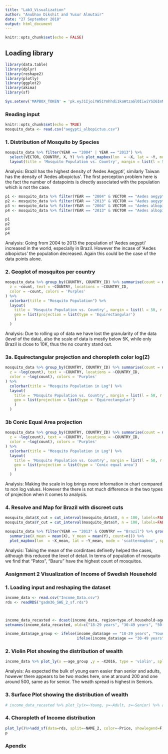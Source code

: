 ```yaml
---
title: "Lab3_Visualization"
author: "Anubhav Dikshit and Yusur Almutair"
date: "27 September 2018"
output: html_document
---
```


```r
knitr::opts_chunk$set(echo = FALSE)
```

## Loading library

```r
library(data.table)
library(dplyr)
library(reshape2)
library(plotly)
library(ggplot2)
library(akima)
library(sf)

Sys.setenv('MAPBOX_TOKEN' = 'pk.eyJ1IjoiYW51Ymhhdi1kaWtzaGl0IiwiYSI6ImNqbWI1dDVjeTAwNG0zd21pcHRoMTE4YWgifQ.r4m2I2AYIvAzCNyUn4tiuw')
```

### Reading input 
```r
knitr::opts_chunk$set(echo = TRUE)
mosquito_data <- read.csv("aegypti_albopictus.csv")
```

### 1. Distribution of Mosquito by Species
```r
mosquito_data %>% filter(YEAR == "2004" | YEAR == "2013") %>% 
  select(VECTOR, COUNTRY, X, Y) %>% plot_mapbox(lon  = ~X, lat = ~Y, mode = 'scattermapbox', hoverinfo='COUNTRY', split = ~VECTOR, width = 800, height = 800) %>% 
  layout(title = 'Mosquito Population vs. Country', margin = list(l = 50, r = 50, b = 100, t = 100, pad = 4))
```
Analysis: Brazil has the highest density of 'Aedes Aegypti', similarly Taiwan has the density of 'Aedes albopictus'. The first perception problem here is the fact the number of datapoints is directly associated with the population which is not the case. 


```r

p1 <- mosquito_data %>% filter(YEAR == "2004" & VECTOR == "Aedes aegypti") %>% group_by(COUNTRY, X, Y) %>% summarise(count = n())%>%  plot_mapbox(lon  = ~X, lat = ~Y, mode = 'scattermapbox', size=~count, hoverinfo = 'VECTOR') %>% layout(title = 'Aedes aegypti Mosquito Population vs. Country in 2004')
p2 <- mosquito_data %>% filter(YEAR == "2013" & VECTOR == "Aedes aegypti") %>% group_by(COUNTRY, X, Y) %>% summarise(count = n())%>%  plot_mapbox(lon  = ~X, lat = ~Y, mode = 'scattermapbox', size=~count, hoverinfo = 'VECTOR') %>% layout(title = 'Aedes aegypti Mosquito Population vs. Country in 2013')
p3 <- mosquito_data %>% filter(YEAR == "2004" & VECTOR == "Aedes albopictus") %>% group_by(COUNTRY, X, Y) %>% summarise(count = n())%>%  plot_mapbox(lon  = ~X, lat = ~Y, mode = 'scattermapbox', size=~count, hoverinfo = 'VECTOR') %>% layout(title = 'Aedes albopictus Mosquito Population vs. Country in 2004')
p4 <- mosquito_data %>% filter(YEAR == "2013" & VECTOR == "Aedes albopictus") %>% group_by(COUNTRY, X, Y) %>% summarise(count = n())%>%  plot_mapbox(lon  = ~X, lat = ~Y, mode = 'scattermapbox', size=~count, hoverinfo = 'VECTOR') %>% layout(title = ' Aedes albopictus Mosquito Population vs. Country in 2013')

p1
p2
p3
p4

```
Analysis: Going from 2004 to 2013 the population of 'Aedes aegypti' increased in the world, especially in Brazil. However the incase of 'Aedes albopictus' the population decreased. Again this could be the case of the data points alone.

### 2. Geoplot of mosquitos per country
```r
mosquito_data %>% group_by(COUNTRY, COUNTRY_ID) %>% summarise(count = n()) %>% plot_geo(width = 1200, height = 800) %>% add_trace(
  z = ~count, text = ~COUNTRY, locations = ~COUNTRY_ID,
  color = ~count, colors = 'Purples'
) %>%
  colorbar(title = "Mosquito Population") %>%
  layout(
    title = 'Mosquito Population vs. Country', margin = list(l = 50, r = 50, b = 100, t = 100, pad = 4),
    geo = list(projection = list(type = 'Equirectangular')
    )
  )
```
Analysis: Due to rolling up of data we have lost the granularity of the data (level of the data), also the scale of data is mostly below 5K, while only Brazil is close to 10K, thus the no country stand out.

### 3a. Equirectangular projection and choropleth color log(Z)
```r
mosquito_data %>% group_by(COUNTRY, COUNTRY_ID) %>% summarise(count = n()) %>% plot_geo(width = 1200, height = 800) %>% add_trace(
  z = ~log(count), text = ~COUNTRY, locations = ~COUNTRY_ID,
  color = ~log(count), colors = 'Purples'
) %>%
  colorbar(title = "Mosquito Population in Log") %>%
  layout(
    title = 'Mosquito Population vs. Country', margin = list(l = 50, r = 50, b = 100, t = 100, pad = 4),
    geo = list(projection = list(type = 'Equirectangular')
    )
  )
```

### 3b Conic Equal Area projection
```r
mosquito_data %>% group_by(COUNTRY, COUNTRY_ID) %>% summarise(count = n()) %>% plot_geo(width = 1200, height = 800) %>% add_trace(
  z = ~log(count), text = ~COUNTRY, locations = ~COUNTRY_ID,
  color = ~log(count), colors = 'Purples'
) %>%
  colorbar(title = "Mosquito Population in Log") %>%
  layout(
    title = 'Mosquito Population vs. Country', margin = list(l = 50, r = 50, b = 100, t = 100, pad = 4),
    geo = list(projection = list(type = 'Conic equal area')
    )
  )
```
Analysis: Making the scale in log brings more information in chart compared to non log values. However the there is not much difference in the two types of projection when it comes to analysis.

### 4. Resolve and Map for Brazil with discreet cuts 
```r
mosquito_data$X_cut = cut_interval(mosquito_data$X, n = 100, labels=FALSE)
mosquito_data$Y_cut = cut_interval(mosquito_data$Y, n = 100, labels=FALSE)

mosquito_data %>% filter(YEAR == "2013" & COUNTRY == "Brazil") %>% group_by(COUNTRY, VECTOR, X_cut, Y_cut) %>% 
  summarise(X_mean = mean(X), Y_mean = mean(Y), count=n()) %>% 
  plot_mapbox(lon  = ~X_mean, lat = ~Y_mean, mode = 'scattermapbox', split = ~VECTOR, hoverinfo='count', width = 800, height = 800, color = ~count) %>% add_trace(z = ~count) %>% layout(title = 'Mosquito Population vs. Brazil', margin = list(l = 50, r = 50, b = 100, t = 100, pad = 4)) 

```
Analysis: Taking the mean of the cordintaes definetly helped the cases, although this reduced the level of detail. In terms of population of mosquito we find that "Patos", "Bauru" have the highest count of mosquitos.

### Assignment 2 Visualization of Income of Swedish Household


### 1. Loading input and reshaping the dataset
```r
income_data <- read.csv("Income_Data.csv")
rds <- readRDS("gadm36_SWE_2_sf.rds")



income_data_recasted <- dcast(income_data, region+type.of.household~age, value.var = "X2016")
setnames(income_data_recasted, old=c("18-29 years", "30-49 years", "50-64 years" ), new=c("Young", "Adult", "Senior"))

income_data$age_group <- ifelse(income_data$age == "18-29 years", "Young",
                                ifelse(income_data$age == "30-49 years", "Adult","Senior"))

```

### 2. Violin Plot showing the distribution of wealth
```r
income_data %>% plot_ly(x =~age_group ,y = ~X2016, type = 'violin', split = ~age_group, box = list(visible = T), meanline = list(visible = T)) %>% layout(yaxis = list(title = "income Distribution", zeroline = F), xaxis = list(title = "Age Group"), title = "Income Distribution vs. Age Group in Sweden 2016")

```
Analysis: As expected the bulk of young earn easier than senior and adults, however there appears to be two modes here, one at around 200 and one around 500, same as for senior. The weath spread is highest in Seniors.

### 3. Surface Plot showing the distribution of wealth
```r
# income_data_recasted %>% plot_ly(x=~Young, y=~Adult, z=~Senior) %>% add_surface()

```

### 4. Choropleth of Income distribution
```r
plot_ly()%>%add_sf(data=rds, split=~NAME_2, color=~Price, showlegend=F, alpha=1)
p
```

### Apendix
```r
```